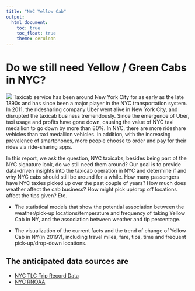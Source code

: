 ```yaml
---
title: "NYC Yellow Cab"
output: 
  html_document:
    toc: true
    toc_float: true
    theme: cerulean
---
```


# Do we still need Yellow / Green Cabs in NYC?

![](taxi.png)
Taxicab service has been around New York City for as early as the late 1890s and has since been a major player in the NYC transportation system. In 2011, the ridesharing company Uber went alive in New York City, and disrupted the taxicab business tremendously. Since the emergence of Uber, taxi usage and profits have gone down, causing the value of NYC taxi medallion to go down by more than 80%. In NYC, there are more rideshare vehicles than taxi medallion vehicles. In addition, with the increasing prevalence of smartphones, more people choose to order and pay for their rides via ride-sharing apps. 
   
In this report, we ask the question, NYC taxicabs, besides being part of the NYC signature look, do we still need them around? Our goal is to provide data-driven insights into the taxicab operation in NYC and determine if and why NYC cabs should still be around for a while. How many passengers have NYC taxies picked up over the past couple of years? How much does weather affect the cab business? How might pick up/drop off locations affect the tips given? Etc.
   
   
* The statistical models that show the potential association between the weather/pick-up locations/temperature and frequency of taking Yellow Cab in NY, and the association between weather and tip percentage.
   
* The visualization of the current facts and the trend of change of Yellow Cab in NY(in 2019?), including travel miles, fare, tips, time and frequent pick-up/drop-down locations.
   
## The anticipated data sources are

* [NYC TLC Trip Record Data](https://www1.nyc.gov/site/tlc/about/tlc-trip-record-data.page)
* [NYC RNOAA](https://data.nodc.noaa.gov/cgi-bin/iso?id=gov.noaa.ncdc:C00861
)
   
